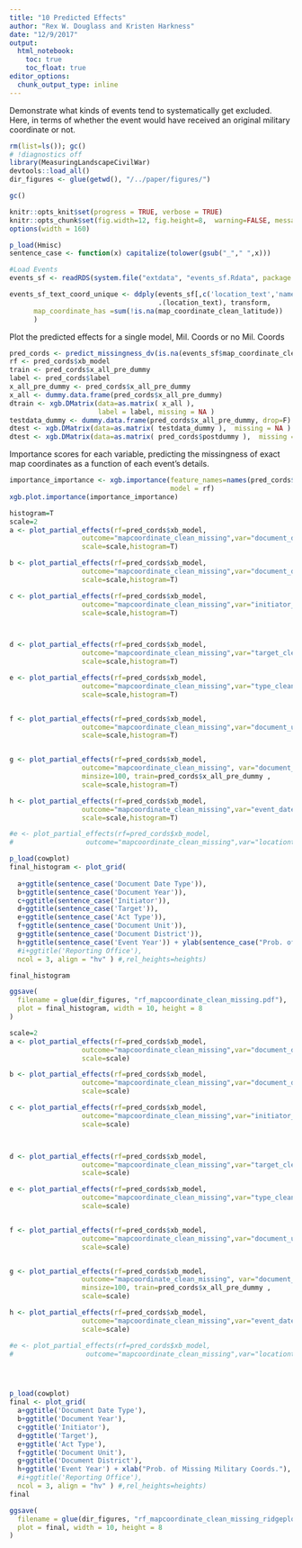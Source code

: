 ```yaml
---
title: "10 Predicted Effects"
author: "Rex W. Douglass and Kristen Harkness"
date: "12/9/2017"
output: 
  html_notebook:
    toc: true
    toc_float: true
editor_options: 
  chunk_output_type: inline
---
```


Demonstrate what kinds of events tend to systematically get excluded. Here, in terms of whether the event would have received an original military coordinate or not.

```r
rm(list=ls()); gc()
# !diagnostics off
library(MeasuringLandscapeCivilWar)
devtools::load_all()
dir_figures <- glue(getwd(), "/../paper/figures/")

gc()

knitr::opts_knit$set(progress = TRUE, verbose = TRUE)
knitr::opts_chunk$set(fig.width=12, fig.height=8,  warning=FALSE, message=FALSE, cache=TRUE)
options(width = 160)

p_load(Hmisc)
sentence_case <- function(x) capitalize(tolower(gsub("_"," ",x)))


```


```r

#Load Events
events_sf <- readRDS(system.file("extdata", "events_sf.Rdata", package = "MeasuringLandscapeCivilWar")) 

events_sf_text_coord_unique <- ddply(events_sf[,c('location_text','name_clean','name_cleaner','document_district_clean','map_coordinate_clean_latitude','map_coordinate_clean_longitude')],
                                     .(location_text), transform,
      map_coordinate_has =sum(!is.na(map_coordinate_clean_latitude))
      )

```


Plot the predicted effects for a single model, Mil. Coords or no Mil. Coords

```R


pred_cords <- predict_missingness_dv(is.na(events_sf$map_coordinate_clean_latitude))
rf <- pred_cords$xb_model
train <- pred_cords$x_all_pre_dummy
label <- pred_cords$label
x_all_pre_dummy <- pred_cords$x_all_pre_dummy
x_all <- dummy.data.frame(pred_cords$x_all_pre_dummy)
dtrain <- xgb.DMatrix(data=as.matrix( x_all ), 
                      label = label, missing = NA )
testdata_dummy <- dummy.data.frame(pred_cords$x_all_pre_dummy, drop=F)
dtest <- xgb.DMatrix(data=as.matrix( testdata_dummy ),  missing = NA ) 
dtest <- xgb.DMatrix(data=as.matrix( pred_cords$postdummy ),  missing = NA )

```

Importance scores for each variable, predicting the missingness of exact map coordinates as a function of each event's details.

```r
importance_importance <- xgb.importance(feature_names=names(pred_cords$x_all_pre_dummy),
                                        model = rf)
xgb.plot.importance(importance_importance)


```



```r

histogram=T
scale=2
a <- plot_partial_effects(rf=pred_cords$xb_model,
                  outcome="mapcoordinate_clean_missing",var="document_date_type",minsize=100,
                  scale=scale,histogram=T)

b <- plot_partial_effects(rf=pred_cords$xb_model,
                  outcome="mapcoordinate_clean_missing",var="document_date_best_year",minsize=100,
                  scale=scale,histogram=T)

c <- plot_partial_effects(rf=pred_cords$xb_model,
                  outcome="mapcoordinate_clean_missing",var="initiator_clean_1_aggmed",minsize=100,
                  scale=scale,histogram=T)



d <- plot_partial_effects(rf=pred_cords$xb_model,
                  outcome="mapcoordinate_clean_missing",var="target_clean_1_aggmed",minsize=100,
                  scale=scale,histogram=T)

e <- plot_partial_effects(rf=pred_cords$xb_model,
                  outcome="mapcoordinate_clean_missing",var="type_clean_aggmed",minsize=100,
                  scale=scale,histogram=T)


f <- plot_partial_effects(rf=pred_cords$xb_model,
                  outcome="mapcoordinate_clean_missing",var="document_unit_type",minsize=100,
                  scale=scale,histogram=T)


g <- plot_partial_effects(rf=pred_cords$xb_model,
                  outcome="mapcoordinate_clean_missing", var="document_district_clean",
                  minsize=100, train=pred_cords$x_all_pre_dummy ,
                  scale=scale,histogram=T)

h <- plot_partial_effects(rf=pred_cords$xb_model,
                  outcome="mapcoordinate_clean_missing",var="event_date_clean_year",minsize=100,
                  scale=scale,histogram=T)

#e <- plot_partial_effects(rf=pred_cords$xb_model,
#                  outcome="mapcoordinate_clean_missing",var="locationtext_ruleclean_suffix",minsize=100)

```


```r

p_load(cowplot)
final_histogram <- plot_grid(
  
  a+ggtitle(sentence_case('Document Date Type')),
  b+ggtitle(sentence_case('Document Year')),
  c+ggtitle(sentence_case('Initiator')),
  d+ggtitle(sentence_case('Target')),
  e+ggtitle(sentence_case('Act Type')),
  f+ggtitle(sentence_case('Document Unit')),
  g+ggtitle(sentence_case('Document District')),
  h+ggtitle(sentence_case('Event Year')) + ylab(sentence_case("Prob. of Missing Military Coords.")),
  #i+ggtitle('Reporting Office'),
  ncol = 3, align = "hv" ) #,rel_heights=heights)

final_histogram

ggsave(
  filename = glue(dir_figures, "rf_mapcoordinate_clean_missing.pdf"),
  plot = final_histogram, width = 10, height = 8
)

```




```r

scale=2
a <- plot_partial_effects(rf=pred_cords$xb_model,
                  outcome="mapcoordinate_clean_missing",var="document_date_type",minsize=100,
                  scale=scale)

b <- plot_partial_effects(rf=pred_cords$xb_model,
                  outcome="mapcoordinate_clean_missing",var="document_date_best_year",minsize=100,
                  scale=scale)

c <- plot_partial_effects(rf=pred_cords$xb_model,
                  outcome="mapcoordinate_clean_missing",var="initiator_clean_1_aggmed",minsize=100,
                  scale=scale)



d <- plot_partial_effects(rf=pred_cords$xb_model,
                  outcome="mapcoordinate_clean_missing",var="target_clean_1_aggmed",minsize=100,
                  scale=scale)

e <- plot_partial_effects(rf=pred_cords$xb_model,
                  outcome="mapcoordinate_clean_missing",var="type_clean_aggmed",minsize=100,
                  scale=scale)


f <- plot_partial_effects(rf=pred_cords$xb_model,
                  outcome="mapcoordinate_clean_missing",var="document_unit_type",minsize=100,
                  scale=scale)


g <- plot_partial_effects(rf=pred_cords$xb_model,
                  outcome="mapcoordinate_clean_missing", var="document_district_clean",
                  minsize=100, train=pred_cords$x_all_pre_dummy ,
                  scale=scale)

h <- plot_partial_effects(rf=pred_cords$xb_model,
                  outcome="mapcoordinate_clean_missing",var="event_date_clean_year",minsize=100,
                  scale=scale)

#e <- plot_partial_effects(rf=pred_cords$xb_model,
#                  outcome="mapcoordinate_clean_missing",var="locationtext_ruleclean_suffix",minsize=100)




p_load(cowplot)
final <- plot_grid(
  a+ggtitle('Document Date Type'),
  b+ggtitle('Document Year'),
  c+ggtitle('Initiator'),
  d+ggtitle('Target'),
  e+ggtitle('Act Type'),
  f+ggtitle('Document Unit'),
  g+ggtitle('Document District'),
  h+ggtitle('Event Year') + xlab("Prob. of Missing Military Coords."),
  #i+ggtitle('Reporting Office'),
  ncol = 3, align = "hv" ) #,rel_heights=heights)
final

ggsave(
  filename = glue(dir_figures, "rf_mapcoordinate_clean_missing_ridgeplot.pdf"),
  plot = final, width = 10, height = 8
)

```


